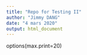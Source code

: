 ---
title: "Repo for Testing II"
author: "Jimmy DANG"
date: "4 mars 2020"
output: html_document
---
options(max.print=20)





